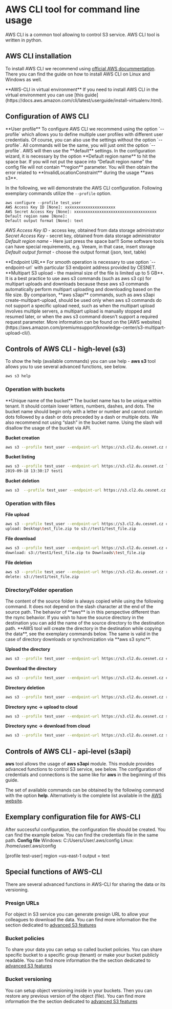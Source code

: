 # AWS CLI tool for command line usage

AWS CLI is a common tool allowing to control S3 service. AWS CLI tool is written in python.

## AWS CLI installation

To install AWS CLI we recommend using [official AWS docummentation](https://docs.aws.amazon.com/cli/latest/userguide/getting-started-install.html). There you can find the guide on how to install AWS CLI on Linux and Windows as well.

<Callout type="info" emoji="ℹ️">
**AWS-CLI in virtual environment**
If you need to install AWS CLI in the virtual environment you can use [this guide](https://docs.aws.amazon.com/cli/latest/userguide/install-virtualenv.html).
</Callout>

## Configuration of AWS CLI
<Callout type="info" emoji="ℹ️">
**User profile**
To configure AWS CLI we recommend using the option `--profile` which allows you to define multiple user profiles with different user credentials. Of course, you can also use the settings without the option `--profile`. All commands will be the same, you will just omit the option `--profile`. AWS will then use the **default** settings.
</Callout>

<Callout type="warning" emoji="⚠️">
In the configuration wizard, it is necessary by the option **Default region name** to hit the space bar. If you will not put the space into “Default region name” the config file will not contain **region** parameter. You will then obtain the error related to **InvalidLocationConstraint** during the usage **aws s3**.
</Callout>

In the following, we will demonstrate the AWS CLI configuration. Following exemplary commands utilize the `--profile` option.

    aws configure --profile test_user
    AWS Access Key ID [None]: xxxxxxxxxxxxxxxxxxxxxx
    AWS Secret Access Key [None]: xxxxxxxxxxxxxxxxxxxxxxxxxxxxxxxxxxxx
    Default region name [None]:
    Default output format [None]: text

_AWS Access Key ID_ - access key, obtained from data storage administrator<br/>
_Secret Access Key_ - secret key, obtained from data storage administrator<br/>
_Default region name_ - Here just press the space bar!!! Some software tools can have special requirements, e.g. Veeam, in that case, insert storage<br/>
_Default output format_ - choose the output format (json, text, table)<br/>

<Callout type="info" emoji="ℹ️">
**Endpoint URL**
For smooth operation is necessary to use option `--endpoint-url` with particular S3 endpoint address provided by CESNET.
</Callout>

<Callout type="warning" emoji="⚠️">
**Multipart S3 upload - the maximal size of the file is limited up to 5 GB**. It is a best practice to use aws s3 commands (such as aws s3 cp) for multipart uploads and downloads because these aws s3 commands automatically perform multipart uploading and downloading based on the file size. By comparison, **aws s3api** commands, such as aws s3api create-multipart-upload, should be used only when aws s3 commands do not support a specific upload need, such as when the multipart upload involves multiple servers, a multipart upload is manually stopped and resumed later, or when the aws s3 command doesn't support a required request parameter. More information can be found on the [AWS websites](https://aws.amazon.com/premiumsupport/knowledge-center/s3-multipart-upload-cli/).
</Callout>

## Controls of AWS CLI - high-level (s3)

To show the help (available commands) you can use help - **aws s3** tool allows you to use several advanced functions, see below.
```bash
aws s3 help
```

### Operation with buckets
<Callout type="info" emoji="ℹ️">
**Unique name of the bucket**
The bucket name has to be unique within tenant. It should contain lower letters, numbers, dashes, and dots. The bucket name should begin only with a letter or number and cannot contain dots followed by a dash or dots preceded by a dash or multiple dots. We also recommend not using “slash” in the bucket name. Using the slash will disallow the usage of the bucket via API.
</Callout>

**Bucket creation**
```bash    
aws s3 --profile test_user --endpoint-url https://s3.cl2.du.cesnet.cz mb s3://test1
```

**Bucket listing**
```bash
aws s3 --profile test_user --endpoint-url https://s3.cl2.du.cesnet.cz ls
2019-09-18 13:30:17 test1
```
**Bucket deletion**
```bash
aws s3  --profile test_user --endpoint-url https://s3.cl2.du.cesnet.cz rb s3://test1
```

### Operation with files
**File upload**

```bash
aws s3 --profile test_user --endpoint-url https://s3.cl2.du.cesnet.cz cp C:/Users/User/Desktop/test_file.zip s3://test1
upload: Desktop\test_file.zip to s3://test1/test_file.zip
```

**File download**
```bash
aws s3 --profile test_user --endpoint-url https://s3.cl2.du.cesnet.cz cp s3://test1/test_file.zip C:\Users\User\Downloads\
download: s3://test1/test_file.zip to Downloads\test_file.zip
```

**File deletion**
```bash
aws s3 --profile test_user --endpoint-url https://s3.cl2.du.cesnet.cz rm s3://test1/test_file.zip 
delete: s3://test1/test_file.zip
```

### Directory/Folder operation
<Callout type="info" emoji="ℹ️">
The content of the source folder is always copied while using the following command. It does not depend on the slash character at the end of the source path. The behavior of **aws** is in this perspective different than the rsync behavior. If you wish to have the source directory in the destination you can add the name of the source directory to the destination path. **AWS tool will create the directory in the destination while copying the data**, see the exemplary commands below. The same is valid in the case of directory downloads or synchronization via **aws s3 sync**.
</Callout>

**Upload the directory**
```bash
aws s3 --profile test_user --endpoint-url https://s3.cl2.du.cesnet.cz cp C:\Users\User\Desktop\test_dir  s3://test1/test_dir/ --recursive
```

**Download the directory**
```bash
aws s3 --profile test_user --endpoint-url https://s3.cl2.du.cesnet.cz cp s3://test1/test_dir C:\Users\User\Downloads\test_dir\ --recursive
```

**Directory deletion**
```bash
aws s3 --profile test_user --endpoint-url https://s3.cl2.du.cesnet.cz rm s3://test1/test_dir --recursive
```

**Directory sync -> upload to cloud**
```bash
aws s3 --profile test_user --endpoint-url https://s3.cl2.du.cesnet.cz sync C:\Users\User\Desktop\test_sync  s3://test1/test_sync/
```

**Directory sync -> download from cloud**
```bash
aws s3 --profile test_user --endpoint-url https://s3.cl2.du.cesnet.cz sync s3://test1/test_sync/ C:\Users\User\Downloads\test_sync
```

## Controls of AWS CLI - api-level (s3api)

**aws** tool allows the usage of **aws s3api** module. This module provides advanced functions to control S3 service, see below. The configuration of credentials and connections is the same like for **aws** in the beginning of this guide.

The set of available commands can be obtained by the following command with the option **help**. Alternatively is the complete list available in the [AWS website](https://docs.aws.amazon.com/cli/latest/reference/s3api/index.html).

## Exemplary configuration file for AWS-CLI
After successful configuration, the configuration file should be created. You can find the example below. You can find the credentials file in the same path.
<Callout type="info" emoji="ℹ️">
  **Config file**
Windows: C:/Users/User/.aws/config
Linux:   /home/user/.aws/config

[profile test-user]
region =us-east-1
output = text
</Callout>

## Special functions of AWS-CLI
There are several advanced functions in AWS-CLI for sharing the data or its versioning.

### Presign URLs
For object in S3 service you can generate presign URL to allow your colleagues to download the data. You can find more information the the section dedicated to [advanced S3 features](s3-features.mdx)

### Bucket policies
To share your data you can setup so called bucket policies. You can share specific bucket to a specific group (tenant) or make your bucket publicly readable. You can find more information the the section dedicated to [advanced S3 features](s3-features.mdx)

### Bucket versioning
You can setup object versioning inside in your buckets. Then you can restore any previous version of the object (file). You can find more information the the section dedicated to [advanced S3 features](s3-features.mdx)

